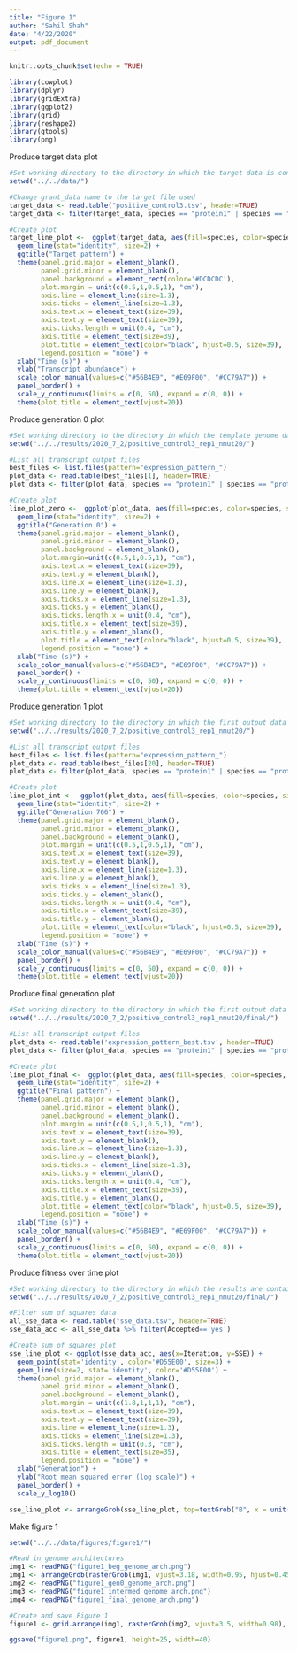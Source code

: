 ```yaml
---
title: "Figure 1"
author: "Sahil Shah"
date: "4/22/2020"
output: pdf_document
---
```


```r
knitr::opts_chunk$set(echo = TRUE)

library(cowplot)
library(dplyr)
library(gridExtra)
library(ggplot2)
library(grid)
library(reshape2)
library(gtools)
library(png)
```

Produce target data plot

```r

#Set working directory to the directory in which the target data is contained in 
setwd("../../data/")

#Change grant_data name to the target file used
target_data <- read.table("positive_control3.tsv", header=TRUE)
target_data <- filter(target_data, species == "protein1" | species == "protein2" | species == "protein3")

#Create plot
target_line_plot <-  ggplot(target_data, aes(fill=species, color=species, size=species, x=time, y=transcript)) +
  geom_line(stat="identity", size=2) + 
  ggtitle("Target pattern") + 
  theme(panel.grid.major = element_blank(), 
        panel.grid.minor = element_blank(), 
        panel.background = element_rect(color='#DCDCDC'), 
        plot.margin = unit(c(0.5,1,0.5,1), "cm"), 
        axis.line = element_line(size=1.3), 
        axis.ticks = element_line(size=1.3), 
        axis.text.x = element_text(size=39), 
        axis.text.y = element_text(size=39), 
        axis.ticks.length = unit(0.4, "cm"),
        axis.title = element_text(size=39), 
        plot.title = element_text(color="black", hjust=0.5, size=39), 
        legend.position = "none") + 
  xlab("Time (s)") + 
  ylab("Transcript abundance") + 
  scale_color_manual(values=c("#56B4E9", "#E69F00", "#CC79A7")) + 
  panel_border() + 
  scale_y_continuous(limits = c(0, 50), expand = c(0, 0)) +
  theme(plot.title = element_text(vjust=20))

```

Produce generation 0 plot

```r

#Set working directory to the directory in which the template genome data is contained in 
setwd("../../results/2020_7_2/positive_control3_rep1_nmut20/")

#List all transcript output files
best_files <- list.files(pattern="expression_pattern_")
plot_data <- read.table(best_files[1], header=TRUE)
plot_data <- filter(plot_data, species == "protein1" | species == "protein2" | species == "protein3")

#Create plot
line_plot_zero <-  ggplot(plot_data, aes(fill=species, color=species, size=species, x=time, y=transcript)) +
  geom_line(stat="identity", size=2) + 
  ggtitle("Generation 0") + 
  theme(panel.grid.major = element_blank(), 
        panel.grid.minor = element_blank(), 
        panel.background = element_blank(), 
        plot.margin=unit(c(0.5,1,0.5,1), "cm"), 
        axis.text.x = element_text(size=39), 
        axis.text.y = element_blank(), 
        axis.line.x = element_line(size=1.3), 
        axis.line.y = element_blank(), 
        axis.ticks.x = element_line(size=1.3),
        axis.ticks.y = element_blank(), 
        axis.ticks.length.x = unit(0.4, "cm"),
        axis.title.x = element_text(size=39), 
        axis.title.y = element_blank(),
        plot.title = element_text(color="black", hjust=0.5, size=39), 
        legend.position = "none") + 
  xlab("Time (s)") + 
  scale_color_manual(values=c("#56B4E9", "#E69F00", "#CC79A7")) + 
  panel_border() +
  scale_y_continuous(limits = c(0, 50), expand = c(0, 0)) +
  theme(plot.title = element_text(vjust=20))

```

Produce generation 1 plot
```r

#Set working directory to the directory in which the first output data is contained in 
setwd("../../results/2020_7_2/positive_control3_rep1_nmut20/")

#List all transcript output files
best_files <- list.files(pattern="expression_pattern_")
plot_data <- read.table(best_files[20], header=TRUE)
plot_data <- filter(plot_data, species == "protein1" | species == "protein2" | species == "protein3")

#Create plot
line_plot_int <-  ggplot(plot_data, aes(fill=species, color=species, size=species, x=time, y=transcript)) +
  geom_line(stat="identity", size=2) + 
  ggtitle("Generation 766") + 
  theme(panel.grid.major = element_blank(), 
        panel.grid.minor = element_blank(), 
        panel.background = element_blank(), 
        plot.margin = unit(c(0.5,1,0.5,1), "cm"), 
        axis.text.x = element_text(size=39), 
        axis.text.y = element_blank(), 
        axis.line.x = element_line(size=1.3), 
        axis.line.y = element_blank(), 
        axis.ticks.x = element_line(size=1.3),
        axis.ticks.y = element_blank(), 
        axis.ticks.length.x = unit(0.4, "cm"),
        axis.title.x = element_text(size=39), 
        axis.title.y = element_blank(),
        plot.title = element_text(color="black", hjust=0.5, size=39), 
        legend.position = "none") + 
  xlab("Time (s)") + 
  scale_color_manual(values=c("#56B4E9", "#E69F00", "#CC79A7")) + 
  panel_border() + 
  scale_y_continuous(limits = c(0, 50), expand = c(0, 0)) +
  theme(plot.title = element_text(vjust=20))

```
Produce final generation plot
```r

#Set working directory to the directory in which the first output data is contained in 
setwd("../../results/2020_7_2/positive_control3_rep1_nmut20/final/")

#List all transcript output files
plot_data <- read.table('expression_pattern_best.tsv', header=TRUE)
plot_data <- filter(plot_data, species == "protein1" | species == "protein2" | species == "protein3")

#Create plot
line_plot_final <-  ggplot(plot_data, aes(fill=species, color=species, size=species, x=time, y=transcript)) +
  geom_line(stat="identity", size=2) + 
  ggtitle("Final pattern") + 
  theme(panel.grid.major = element_blank(), 
        panel.grid.minor = element_blank(), 
        panel.background = element_blank(), 
        plot.margin = unit(c(0.5,1,0.5,1), "cm"), 
        axis.text.x = element_text(size=39), 
        axis.text.y = element_blank(),
        axis.line.x = element_line(size=1.3), 
        axis.line.y = element_blank(), 
        axis.ticks.x = element_line(size=1.3),
        axis.ticks.y = element_blank(), 
        axis.ticks.length.x = unit(0.4, "cm"),
        axis.title.x = element_text(size=39), 
        axis.title.y = element_blank(),
        plot.title = element_text(color="black", hjust=0.5, size=39), 
        legend.position = "none") + 
  xlab("Time (s)") + 
  scale_color_manual(values=c("#56B4E9", "#E69F00", "#CC79A7")) + 
  panel_border() + 
  scale_y_continuous(limits = c(0, 50), expand = c(0, 0)) +
  theme(plot.title = element_text(vjust=20))
```
Produce fitness over time plot
```r

#Set working directory to the directory in which the results are contained in
setwd("../../results/2020_7_2/positive_control3_rep1_nmut20/final/")

#Filter sum of squares data
all_sse_data <- read.table("sse_data.tsv", header=TRUE)
sse_data_acc <- all_sse_data %>% filter(Accepted=='yes')

#Create sum of squares plot
sse_line_plot <- ggplot(sse_data_acc, aes(x=Iteration, y=SSE)) + 
  geom_point(stat='identity', color='#D55E00', size=3) + 
  geom_line(size=2, stat='identity', color='#D55E00') + 
  theme(panel.grid.major = element_blank(), 
        panel.grid.minor = element_blank(), 
        panel.background = element_blank(), 
        plot.margin = unit(c(1.8,1,1,1), "cm"), 
        axis.text.x = element_text(size=39), 
        axis.text.y = element_text(size=39), 
        axis.line = element_line(size=1.3), 
        axis.ticks = element_line(size=1.3), 
        axis.ticks.length = unit(0.3, "cm"),
        axis.title = element_text(size=35),
        legend.position = "none") +
  xlab("Generation") + 
  ylab("Root mean squared error (log scale)") + 
  panel_border() +
  scale_y_log10()

sse_line_plot <- arrangeGrob(sse_line_plot, top=textGrob("B", x = unit(0, "npc"), y=unit(1, "npc"), just=c("left","top"), gp=gpar(col="black", font="bold", fontsize=60, fontfamily="Arial")))

```
Make figure 1
```r

setwd("../../data/figures/figure1/")

#Read in genome architectures
img1 <- readPNG("figure1_beg_genome_arch.png")
img1 <- arrangeGrob(rasterGrob(img1, vjust=3.18, width=0.95, hjust=0.45), top=textGrob("A", x = unit(0, "npc"), y=unit(-7.5, "npc"), just=c("left","top"), gp=gpar(col="black", font="bold", fontsize=60, fontfamily="Arial")))
img2 <- readPNG("figure1_gen0_genome_arch.png")
img3 <- readPNG("figure1_intermed_genome_arch.png")
img4 <- readPNG("figure1_final_genome_arch.png")

#Create and save Figure 1
figure1 <- grid.arrange(img1, rasterGrob(img2, vjust=3.5, width=0.98), rasterGrob(img3, vjust=3.86, width=0.98), rasterGrob(img4, vjust=3.68, width=0.99), target_line_plot, line_plot_zero, line_plot_int, line_plot_final, sse_line_plot, layout_matrix=rbind(c(1,2,3,4), c(5,6,7,8), c(9,9,9,9)), widths=c(2.3,2,2,2))

ggsave("figure1.png", figure1, height=25, width=40)

```
